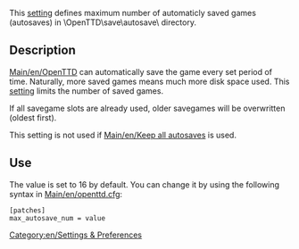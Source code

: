 [[Category:en/Settings & Preferences]]

This [[Main/en/Advanced Settings|setting]] defines maximum number of automaticly saved games (autosaves) in \OpenTTD\save\autosave\ directory.  

== Description ==

[[Main/en/OpenTTD]] can automatically save the game every set period of time. Naturally, more saved games means much more disk space used. This [[Main/en/Advanced Settings|setting]] limits the number of saved games.

If all savegame slots are already used, older savegames will be overwritten (oldest first).

This setting is not used if [[Main/en/Keep all autosaves]] is used.

== Use ==

The value is set to 16 by default. You can change it by using the following syntax in [[Main/en/openttd.cfg]]:
<pre>[patches]
max_autosave_num = value</pre>